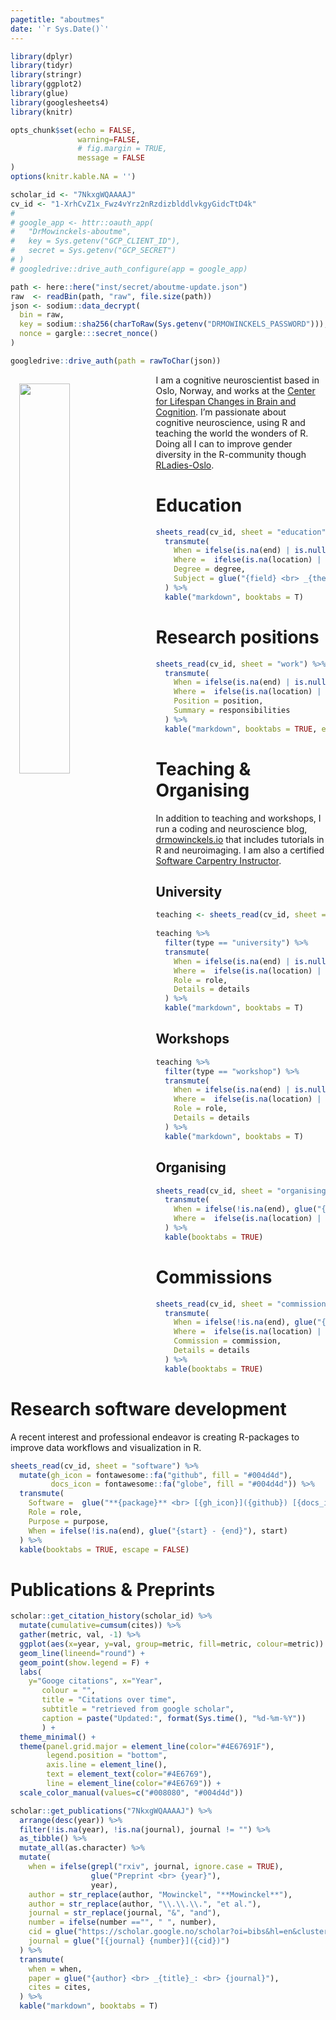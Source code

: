 ```yaml
---
pagetitle: "aboutmes"
date: '`r Sys.Date()`'
---
```

 
```r
library(dplyr)
library(tidyr)
library(stringr)
library(ggplot2)
library(glue)
library(googlesheets4)
library(knitr)

opts_chunk$set(echo = FALSE, 
               warning=FALSE, 
               # fig.margin = TRUE,
               message = FALSE
)
options(knitr.kable.NA = '')

scholar_id <- "7NkxgWQAAAAJ"
cv_id <- "1-XrhCvZ1x_Fwz4vYrz2nRzdizblddlvkgyGidcTtD4k"
# 
# google_app <- httr::oauth_app(
#   "DrMowinckels-aboutme",
#   key = Sys.getenv("GCP_CLIENT_ID"),
#   secret = Sys.getenv("GCP_SECRET")
# )
# googledrive::drive_auth_configure(app = google_app)

path <- here::here("inst/secret/aboutme-update.json")
raw  <- readBin(path, "raw", file.size(path))
json <- sodium::data_decrypt(
  bin = raw, 
  key = sodium::sha256(charToRaw(Sys.getenv("DRMOWINCKELS_PASSWORD"))), 
  nonce = gargle:::secret_nonce()
)

googledrive::drive_auth(path = rawToChar(json))
```


<img src="img/profile.png" align="left" width="40%" style="padding: 1em; border:none; background: transparent; box-shadow: none;">

I am a cognitive neuroscientist based in Oslo, Norway, and works at the [Center for Lifespan Changes in Brain and Cognition](www.oslobrains.no). I'm passionate about cognitive neuroscience, using R and teaching the world the wonders of R. Doing all I can to improve gender diversity in the R-community though [RLadies-Oslo](https://twitter.com/RLadies_Oslo). 


# Education  

```r
sheets_read(cv_id, sheet = "education") %>% 
  transmute(
    When = ifelse(is.na(end) | is.null(end), start, glue("{start} - {end}")),
    Where =  ifelse(is.na(location) | is.null(location), place, glue("{place} - {location}")),
    Degree = degree,
    Subject = glue("{field} <br> _{thesis}_")
  ) %>% 
  kable("markdown", booktabs = T)
```

# Research positions

```r
sheets_read(cv_id, sheet = "work") %>% 
  transmute(
    When = ifelse(is.na(end) | is.null(end), start, glue("{start} - {end}")),
    Where =  ifelse(is.na(location) | is.null(location), place, glue("{place} - {location}")),
    Position = position, 
    Summary = responsibilities
  ) %>% 
  kable("markdown", booktabs = TRUE, escape = FALSE) 
```

# Teaching & Organising 
In addition to teaching and workshops, I run a coding and neuroscience blog, [drmowinckels.io](https://drmowinckels.io) that includes tutorials in R and neuroimaging. I am also a certified [Software Carpentry Instructor](https://software-carpentry.org/).

## University

```r
teaching <- sheets_read(cv_id, sheet = "teaching")
  
teaching %>% 
  filter(type == "university") %>% 
  transmute(
    When = ifelse(is.na(end) | is.null(end), start, glue("{start} - {end}")),
    Where =  ifelse(is.na(location) | is.null(location), place, glue("{place} - {location}")),
    Role = role, 
    Details = details
  ) %>% 
  kable("markdown", booktabs = T) 
```

## Workshops

```r
teaching %>% 
  filter(type == "workshop") %>% 
  transmute(
    When = ifelse(is.na(end) | is.null(end), start, glue("{start} - {end}")),
    Where =  ifelse(is.na(location) | is.null(location), place, glue("{place} - {location}")),
    Role = role, 
    Details = details
  ) %>% 
  kable("markdown", booktabs = T) 
```

## Organising 
```r

sheets_read(cv_id, sheet = "organising") %>% 
  transmute(
    When = ifelse(!is.na(end), glue("{start} - {end}"), start),
    Where =  ifelse(is.na(location) | is.null(location), place, glue("{place} - {location}")),    Details = details
  ) %>% 
  kable(booktabs = TRUE)
```

# Commissions
```r
sheets_read(cv_id, sheet = "commissions") %>% 
  transmute(
    When = ifelse(!is.na(end), glue("{start} - {end}"), start),
    Where =  ifelse(is.na(location) | is.null(location), place, glue("{place} - {location}")),
    Commission = commission, 
    Details = details
  ) %>% 
  kable(booktabs = TRUE)
```

# Research software development

A recent interest and professional endeavor is creating R-packages to improve data workflows and visualization in R.

```r

sheets_read(cv_id, sheet = "software") %>%  
  mutate(gh_icon = fontawesome::fa("github", fill = "#004d4d"),
         docs_icon = fontawesome::fa("globe", fill = "#004d4d")) %>% 
  transmute(
    Software =  glue("**{package}** <br> [{gh_icon}]({github}) [{docs_icon}]({docs})"),
    Role = role, 
    Purpose = purpose,
    When = ifelse(!is.na(end), glue("{start} - {end}"), start)
  ) %>% 
  kable(booktabs = TRUE, escape = FALSE)
```


# Publications & Preprints

```r
scholar::get_citation_history(scholar_id) %>%
  mutate(cumulative=cumsum(cites)) %>%
  gather(metric, val, -1) %>%
  ggplot(aes(x=year, y=val, group=metric, fill=metric, colour=metric)) +
  geom_line(lineend="round") +
  geom_point(show.legend = F) +
  labs(
    y="Googe citations", x="Year",
       colour = "",
       title = "Citations over time",
       subtitle = "retrieved from google scholar",
       caption = paste("Updated:", format(Sys.time(), "%d-%m-%Y"))
       ) +
  theme_minimal() +
  theme(panel.grid.major = element_line(color="#4E67691F"),
        legend.position = "bottom",
        axis.line = element_line(),
        text = element_text(color="#4E6769"),
        line = element_line(color="#4E6769")) +
  scale_color_manual(values=c("#008080", "#004d4d"))
```

```r
scholar::get_publications("7NkxgWQAAAAJ") %>% 
  arrange(desc(year)) %>% 
  filter(!is.na(year), !is.na(journal), journal != "") %>% 
  as_tibble() %>% 
  mutate_all(as.character) %>%
  mutate(
    when = ifelse(grepl("rxiv", journal, ignore.case = TRUE),
                  glue("Preprint <br> {year}"),
                  year), 
    author = str_replace(author, "Mowinckel", "**Mowinckel**"),
    author = str_replace(author, "\\.\\.\\.", "et al."),
    journal = str_replace(journal, "&", "and"),
    number = ifelse(number =="", " ", number),
    cid = glue("https://scholar.google.no/scholar?oi=bibs&hl=en&cluster={cid}"),
    journal = glue("[{journal} {number}]({cid})") 
  ) %>% 
  transmute(
    when = when,
    paper = glue("{author} <br> _{title}_: <br> {journal}"),
    cites = cites,
  ) %>% 
  kable("markdown", booktabs = T) 
```
